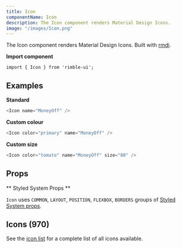 ```yaml
---
title: Icon
componentName: Icon
description: The Icon component renders Material Design Icons.
image: "/images/Icon.png"
---
```


The Icon component renders Material Design Icons. Built with [rmdi](https://github.com/jxnblk/rmdi).

**Import component**

```lang=jsx
import { Icon } from 'rimble-ui';
```

## Examples

**Standard**

```js is=react-live
<Icon name="MoneyOff" />
```

**Custom colour**

```js is=react-live
<Icon color="primary" name="MoneyOff" />
```

**Custom size**

```js is=react-live
<Icon color="tomato" name="MoneyOff" size="80" />
```

## Props

<PropsTable propMetaData={props.propMetaData} />

** Styled System Props **

`Icon` uses `COMMON`, `LAYOUT`, `POSITION`, `FLEXBOX`, `BORDERS` groups of [Styled System props](/components/rimble-ui/system-props).

## Icons (970)

See the [icon list](https://github.com/jxnblk/rmdi/blob/master/ICONS.md) for a complete list of all icons available.
